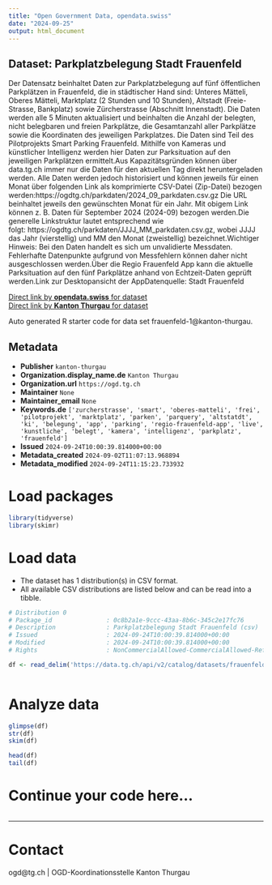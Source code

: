 ```yaml
---
title: "Open Government Data, opendata.swiss"
date: "2024-09-25"
output: html_document
---
```


## Dataset: Parkplatzbelegung Stadt Frauenfeld

Der Datensatz beinhaltet Daten zur Parkplatzbelegung auf fünf öffentlichen Parkplätzen in Frauenfeld, die in städtischer Hand sind: Unteres Mätteli, Oberes Mätteli, Marktplatz (2 Stunden und 10 Stunden), Altstadt (Freie-Strasse, Bankplatz) sowie Zürcherstrasse (Abschnitt Innenstadt). Die Daten werden alle 5 Minuten aktualisiert und beinhalten die Anzahl der belegten, nicht belegbaren und freien Parkplätze, die Gesamtanzahl aller Parkplätze sowie die Koordinaten des jeweiligen Parkplatzes. Die Daten sind Teil des Pilotprojekts Smart Parking Frauenfeld. Mithilfe von Kameras und künstlicher Intelligenz werden hier Daten zur Parksituation auf den jeweiligen Parkplätzen ermittelt.Aus Kapazitätsgründen können über data.tg.ch immer nur die Daten für den aktuellen Tag direkt heruntergeladen werden. Alle Daten werden jedoch historisiert und können jeweils für einen Monat über folgenden Link als komprimierte CSV-Datei (Zip-Datei) bezogen werden:https://ogdtg.ch/parkdaten/2024_09_parkdaten.csv.gz Die URL beinhaltet jeweils den gewünschten Monat für ein Jahr. Mit obigem Link können z. B. Daten für September 2024 (2024-09) bezogen werden.Die generelle Linkstruktur lautet entsprechend wie folgt: https://ogdtg.ch/parkdaten/JJJJ_MM_parkdaten.csv.gz, wobei JJJJ das Jahr (vierstellig) und MM den Monat (zweistellig) bezeichnet.Wichtiger Hinweis: Bei den Daten handelt es sich um unvalidierte Messdaten. Fehlerhafte Datenpunkte aufgrund von Messfehlern können daher nicht ausgeschlossen werden.Über die Regio Frauenfeld App kann die aktuelle Parksituation auf den fünf Parkplätze anhand von Echtzeit-Daten geprüft werden.Link
zur Desktopansicht der AppDatenquelle: Stadt Frauenfeld

[Direct link by **opendata.swiss** for dataset](https://opendata.swiss/de/dataset/parkplatzbelegung-stadt-frauenfeld)<br>
[Direct link by **Kanton Thurgau** for dataset](https://data.tg.ch/explore/dataset/frauenfeld-1/)

Auto generated R starter code for data set frauenfeld-1@kanton-thurgau.

## Metadata

- **Publisher** `kanton-thurgau`
- **Organization.display_name.de** `Kanton Thurgau`
- **Organization.url** `https://ogd.tg.ch`
- **Maintainer** `None`
- **Maintainer_email** `None`
- **Keywords.de** `['zurcherstrasse', 'smart', 'oberes-matteli', 'frei', 'pilotprojekt', 'marktplatz', 'parken', 'parquery', 'altstatdt', 'ki', 'belegung', 'app', 'parking', 'regio-frauenfeld-app', 'live', 'kunstliche', 'belegt', 'kamera', 'intelligenz', 'parkplatz', 'frauenfeld']`
- **Issued** `2024-09-24T10:00:39.814000+00:00`
- **Metadata_created** `2024-09-02T11:07:13.968894`
- **Metadata_modified** `2024-09-24T11:15:23.733932`


# Load packages

```r

library(tidyverse)
library(skimr)

```

# Load data

-   The dataset has 1 distribution(s) in CSV format.
-   All available CSV distributions are listed below and can be read into a tibble.

```r

# Distribution 0
# Package_id               : 0c8b2a1e-9ccc-43aa-8b6c-345c2e17fc76
# Description              : Parkplatzbelegung Stadt Frauenfeld (csv)
# Issued                   : 2024-09-24T10:00:39.814000+00:00
# Modified                 : 2024-09-24T10:00:39.814000+00:00
# Rights                   : NonCommercialAllowed-CommercialAllowed-ReferenceRequired

df <- read_delim('https://data.tg.ch/api/v2/catalog/datasets/frauenfeld-1/exports/csv?use_labels=true')



```

# Analyze data

```r

glimpse(df)
str(df)
skim(df)

head(df)
tail(df)

```

# Continue your code here...

```r

```

------------------------------------------------------------------------

# Contact

ogd@tg.ch | OGD-Koordinationsstelle Kanton Thurgau
